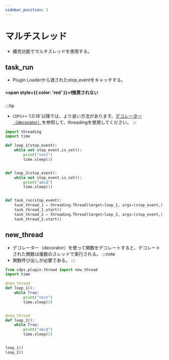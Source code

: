 ```yaml
---
sidebar_position: 3
---
```


# マルチスレッド
- 擴充功能でマルチスレッドを使用する。

## task_run
- Plugin Loaderから渡されたstop_eventをキャッチする。
#### <span style={{ color: 'red' }}>❗推奨されない</span>
:::tip
- `CDPS`>= 1.0.18`以降では、より良い方法があります。[デコレーター（decorator）](#new_thread)を参照して、threadingを使用してください。
:::
```py
import threading
import time

def loop_1(stop_event):
    while not stop_event.is_set():
        print("test")
        time.sleep(3)


def loop_2(stop_event):
    while not stop_event.is_set():
        print("abcd")
        time.sleep(1)


def task_run(stop_event):
    task_thread_1 = threading.Thread(target=loop_1, args=(stop_event,))
    task_thread_1.start()
    task_thread_2 = threading.Thread(target=loop_2, args=(stop_event,))
    task_thread_2.start()
```

## new_thread
- デコレーター（decorator）を使って関数をデコレートすると、デコレートされた関数は複数のスレッドで実行される。
:::note
- 関数呼び出しが必要である。
:::
```py
from cdps.plugin.thread import new_thread
import time

@new_thread
def loop_1():
    while True:
        print("test")
        time.sleep(3)


@new_thread
def loop_2():
    while True:
        print("abcd")
        time.sleep(1)


loop_1()
loop_2()
```